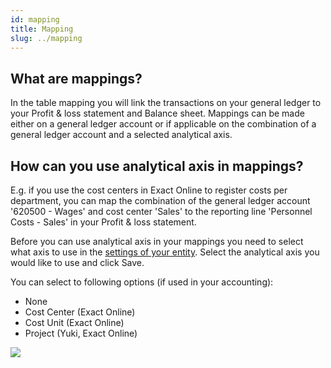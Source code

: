 ```yaml
---
id: mapping
title: Mapping
slug: ../mapping
---
```



## What are mappings?
In the table mapping you will link the transactions on your general ledger to your Profit & loss statement and Balance sheet.
Mappings can be made either on a general ledger account or if applicable on the combination of a general ledger account and a selected analytical axis.

## How can you use analytical axis in mappings?
E.g. if you use the cost centers in Exact Online to register costs per department, you can map the combination of the general ledger account '620500 - Wages' and cost center 'Sales' to the reporting line 'Personnel Costs - Sales' in your Profit & loss statement.

Before you can use analytical axis in your mappings you need to select what axis to use in the [settings of your entity](https://app.monitr.be/dashboard/organisations/entities).
Select the analytical axis you would like to use and click <PrimaryButton>Save</PrimaryButton>.

You can select to following options (if used in your accounting):
- None
- Cost Center (Exact Online)
- Cost Unit (Exact Online)
- Project (Yuki, Exact Online) <br />

<BrowserFrame>
  <img src={changeAxisScreenshot} />
</BrowserFrame>


